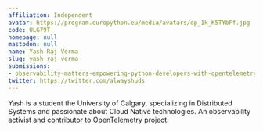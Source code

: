 ```yaml
---
affiliation: Independent
avatar: https://program.europython.eu/media/avatars/dp_1k_K5TYbFf.jpg
code: ULG79T
homepage: null
mastodon: null
name: Yash Raj Verma
slug: yash-raj-verma
submissions:
- observability-matters-empowering-python-developers-with-opentelemetry
twitter: https://twitter.com/alwayshuds
---
```


Yash is a student the University of Calgary, specializing in Distributed Systems and passionate about Cloud Native technologies. An observability activist and contributor to OpenTelemetry project.
